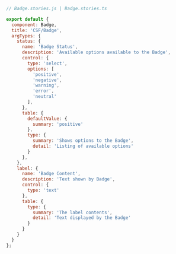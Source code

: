 ```js
// Badge.stories.js | Badge.stories.ts

export default {
  component: Badge,
  title: 'CSF/Badge',
  argTypes: {
    status: {
      name: 'Badge Status',
      description: 'Available options available to the Badge',
      control: {
        type: 'select',
        options: [
          'positive',
          'negative',
          'warning',
          'error',
          'neutral'
        ],
      },
      table: {
        defaultValue: {
          summary: 'positive'
        },
        type: {
          summary: 'Shows options to the Badge',
          detail: 'Listing of available options'
        }
      },
    },
    label: {
      name: 'Badge Content',
      description: 'Text shown by Badge',
      control: {
        type: 'text'
      },
      table: {
        type: {
          summary: 'The label contents',
          detail: 'Text displayed by the Badge'
        }
      }
    }
  }
};
```